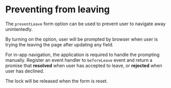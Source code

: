
<Module name="zeta-dom-react" />

# Preventing from leaving

The `preventLeave` form option can be used to prevent user to navigate away unintentedly.

By turning on the option, user will be prompted by browser when user is trying the leaving the page
after updating any field.

For in-app navigation, the application is required to handle the prompting manually.
Register an event handler to `beforeLeave` event and return a promise that **resolved** when user has accepted to leave,
or **rejected** when user has declined.

The lock will be released when the form is reset.

<Example />
